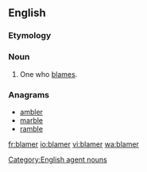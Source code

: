 {{also|blâmer}}
==English==

===Etymology===
{{suffix|blame|er}}

===Noun===
{{en-noun}}

# One who [[blame]]s.

===Anagrams===
* [[ambler#English|ambler]]
* [[marble#English|marble]]
* [[ramble#English|ramble]]

[[Category:English agent nouns]]

[[fr:blamer]]
[[io:blamer]]
[[vi:blamer]]
[[wa:blamer]]